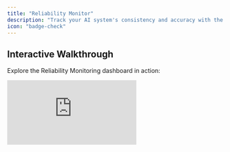 ```yaml
---
title: "Reliability Monitor"
description: "Track your AI system's consistency and accuracy with the Collinear AI Reliability Monitoring dashboard."
icon: "badge-check"
---
```


## Interactive Walkthrough

Explore the Reliability Monitoring dashboard in action:

<div style={{ position:"relative",paddingBottom:"calc(56.67989417989418% + 41px)",height:0,width:"100%" }}>
<iframe src="https://demo.arcade.software/hC5dtcZ9ZUGZysxSlgU7?embed&embed_mobile=tab&embed_desktop=inline&show_copy_link=true" title="Reliability Dashboard" frameBorder="0" loading="lazy" allowFullScreen allow="clipboard-write" style={{ position:"absolute",top:0,left:0,width:"100%",height:"100%",colorScheme:"light" }} />

</div>

---

## Key Metrics Overview

Monitor the most important indicators of AI reliability:

1. **Total Volume** – The number of queries processed.
2. **Reliability Index** – A measure of how consistently your AI performs without failures or inaccuracies.
3. **Factual Error Rate** – The percentage of responses that were factually incorrect.
4. **Contextual Error Rate** – The frequency at which responses are incorrect due to misinterpretation of context.

---

## Critical Summaries

Understand trends over time with visual insights:

- **Total Queries vs. Flagged Queries**
  View a time-series graph that compares the number of total queries with the number of flagged ones.
- **Flagged Categories**
  Categorization of flagged queries to identify common reliability issues.

---

## Hallucination Categories

Identify and classify the types of hallucinations detected in AI responses:

- **Logical** – Incorrect reasoning or fallacies.
- **Temporal** – Misstatements about time, dates, or sequencing.
- **Entity** – Inaccuracies about named entities (people, places, organizations).
- **Contextual** – Misunderstandings within conversational context.
- **Other** – Unclassified or ambiguous errors.

---

## Live Data

Access detailed evaluation records in real time:

| Field                   | Description                                            |
| ----------------------- | ------------------------------------------------------ |
| **ID**                  | Unique identifier for the conversation or query        |
| **Conversation Prefix** | Initial input or prompt given to the assistant         |
| **Model Response**      | The generated response from the Model                  |
| **Judge Output**        | Evaluation or score given by the system or human judge |
| **Feedback**            | Reviewer feedback                                      |
| **Categories**          | Labeled types of hallucination or issues               |

---